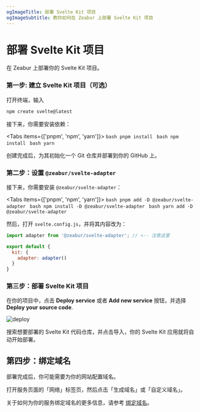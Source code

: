 ```yaml
---
ogImageTitle: 部署 Svelte Kit 项目
ogImageSubtitle: 教你如何在 Zeabur 上部署 Svelte Kit 项目
---
```



# 部署 Svelte Kit 项目

在 Zeabur 上部署你的 Svelte Kit 项目。

### 第一步: 建立 Svelte Kit 项目（可选）

打开终端，输入

```bash
npm create svelte@latest
```

接下来，你需要安装依赖：

<Tabs items={['pnpm', 'npm', 'yarn']}>
  <Tab>
    ```bash
    pnpm install
    ```
  </Tab>
  <Tab>
    ```bash
    npm install
    ```
  </Tab>
  <Tab>
    ```bash
    yarn
    ```
  </Tab>
</Tabs>

创建完成后，为其初始化一个 Git 仓库并部署到你的 GitHub 上。

### 第二步：设置 `@zeabur/svelte-adapter`

接下来，你需要安装 `@zeabur/svelte-adapter`：

<Tabs items={['pnpm', 'npm', 'yarn']}>
  <Tab>
    ```bash
    pnpm add -D @zeabur/svelte-adapter
    ```
  </Tab>
  <Tab>
    ```bash
    npm install -D @zeabur/svelte-adapter
    ```
  </Tab>
  <Tab>
    ```bash
    yarn add -D @zeabur/svelte-adapter
    ```
  </Tab>
</Tabs>

然后，打开 `svelte.config.js`，并将其内容改为：

```js
import adapter from '@zeabur/svelte-adapter'; // <-- 注意这里

export default {
  kit: {
    adapter: adapter()
  }
}
```

### 第三步：部署 Svelte Kit 项目

在你的项目中，点击 **Deploy service** 或者 **Add new service** 按钮，并选择 **Deploy your source code**.

![deploy](/deploy/common/select-service.en-US.png)

搜索想要部署的 Svelte Kit 代码仓库，并点击导入，你的 Svelte Kit 应用就将自动开始部署。

## 第四步：绑定域名

部署完成后，你可能需要为你的网站配置域名。

打开服务页面的「网络」标签页，然后点击「生成域名」或「自定义域名」。

关于如何为你的服务绑定域名的更多信息，请参考 [绑定域名](/deploy/domain-binding)。
